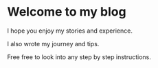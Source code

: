 # Welcome to my blog

I hope you enjoy my stories and experience.

I also wrote my journey and tips.

Free free to look into any step by step instructions.
